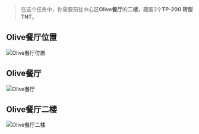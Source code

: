 > 在这个任务中，你需要前往中心区**Olive餐厅**的**二楼**，藏匿3个**TP-200 砖型TNT**。

## Olive餐厅位置

![Olive餐厅位置](/tarkov/images/guides/create-a-distraction-part-1-pve-zone/ca7fa020-de16-40b6-96c2-a7acf2410068.webp "Olive餐厅位置")

## Olive餐厅

![Olive餐厅](/tarkov/images/guides/create-a-distraction-part-1-pve-zone/219fcb53-b7aa-49b7-a48d-0fd5d207383b.webp "Olive餐厅")

## Olive餐厅二楼

![Olive餐厅二楼](/tarkov/images/guides/create-a-distraction-part-1-pve-zone/be3d1e46-b47f-4d39-abff-1b3fa2264b64.webp "Olive餐厅二楼")
